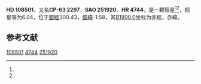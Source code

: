 {{Starbox begin
| name = HD 108501
}}
{{Starbox observe
| epoch = [[J2000.0|J2000.0]]
| constell = {{星座名待查}}<ref name=SIMBAD>{{cite web
 | url=http://simbad.u-strasbg.fr/simbad/sim-id?Ident=HR+4744
 | title=Pulsating variable Star
 | publisher=Centre de Données astronomiques de Strasbourg
 | work=SIMBAD
 | accessdate=2012-07-13
 | archive-date=2016-03-16
 | archive-url=https://web.archive.org/web/20160316192959/http://simbad.u-strasbg.fr/simbad/sim-id?Ident=HR+4744
 | dead-url=no
 }}</ref><ref name=DATA>{{cite web
 | url=http://vizier.u-strasbg.fr/viz-bin/VizieR-5?-out.add=.&-source=5050&-corr=PK=HR&-out.max=9999&HR=4744
 | title=VizieR Detailed Page
 | accessdate=2012-07-13
 | archive-date=2016-03-05
 | archive-url=https://web.archive.org/web/20160305102303/http://vizier.u-strasbg.fr/viz-bin/VizieR-5?-out.add=.&-source=5050&-corr=PK=HR&-out.max=9999&HR=4744
 | dead-url=no
 }}</ref>
| 星官 = 
| ra = {{RA|12|28|18.9}}<ref name=SIMBAD /><ref name=DATA />
| dec = {{DEC|-64|20|29}}<ref name=SIMBAD /><ref name=DATA />
| appmag_v = 6.04<ref name=SIMBAD /><ref name=DATA />
}}
{{Starbox character
| class = A0Vn<ref name=SIMBAD /><ref name=DATA />
| b-v = 0.02<ref name=SIMBAD /><ref name=DATA />
| u-b = -0.03<ref name=SIMBAD /><ref name=DATA />
| r-i = <ref name=SIMBAD /><ref name=DATA />
| variable = 
}}
{{Starbox astrometry
| radial_v = -0.03
| prop_mo_ra = 9
| parallax = 
| p_error = 
}}
{{Starbox catalog
| names =CP-63 2297，[[SAO星表|SAO]] 251920，[[HD星表|HD]] 108501，[[HR星表|HR]] 4744}}
{{Starbox reference |Simbad=HR+4744}}
{{Starbox end}}

'''HD 108501'''，又名'''CP-63 2297'''，'''SAO 251920'''、'''HR 4744'''，是一颗恒星<ref name=SIMBAD /><ref name=DATA />，视星等为6.04，位于[[銀道座標系|銀經]]300.43，[[銀道座標系|銀緯]]-1.58，其[[B1900.0|B1900.0]]坐标为赤經{{RA|12|22|42}}，赤緯{{DEC|-63|-1.58|14}}。

== 参考文献 ==
{{reflist}}

{{star-stub}}

[[Category:HD和HDE天體|108501]]
[[Category:HR天體|4744]]
[[Category:SAO天體|251920]]